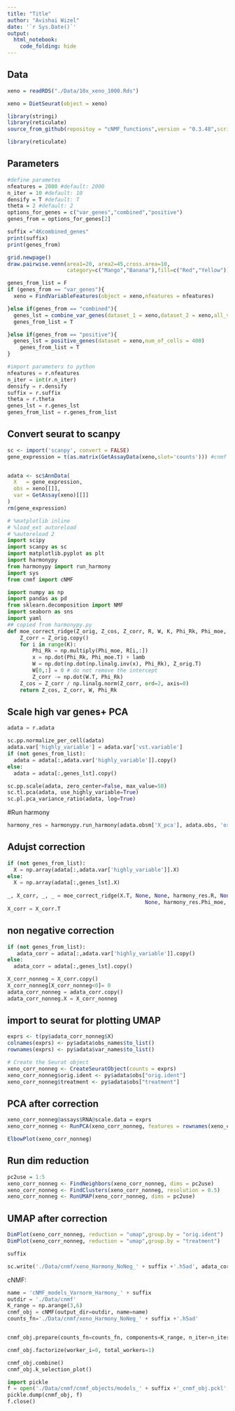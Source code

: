 ```yaml
---
title: "Title"
author: "Avishai Wizel"
date: '`r Sys.Date()`'
output: 
  html_notebook: 
    code_folding: hide
---
```




## Data
```r
xeno = readRDS("./Data/10x_xeno_1000.Rds")
```

```r
xeno = DietSeurat(object = xeno)
```

```r
library(stringi)
library(reticulate)
source_from_github(repositoy = "cNMF_functions",version = "0.3.48",script_name = "cnmf_function_Harmony.R")
```

```r
library(reticulate)
```

## Parameters
```r
#define parametes
nfeatures = 2000 #default: 2000
n_iter = 10 #default: 10
densify = T #default: T
theta = 2 #default: 2
options_for_genes = c("var_genes","combined","positive")
genes_from = options_for_genes[2] 
```

```r
suffix ="4Kcombined_genes"
print(suffix)
print(genes_from)
```
```r
grid.newpage()
draw.pairwise.venn(area1=20, area2=45,cross.area=10,
                   category=c("Mango","Banana"),fill=c("Red","Yellow"))
```

```r
genes_from_list = F
if (genes_from == "var_genes"){
  xeno = FindVariableFeatures(object = xeno,nfeatures = nfeatures)

}else if(genes_from == "combined"){
  genes_lst = combine_var_genes(dataset_1 = xeno,dataset_2 = xeno,all_var_genes_num = 15000,most_var_genes_num = 4000,plot = T)
  genes_from_list = T

}else if(genes_from == "positive"){
  genes_lst = positive_genes(dataset = xeno,num_of_cells = 400)
    genes_from_list = T
}
```

```python
#import parameters to python
nfeatures = r.nfeatures
n_iter = int(r.n_iter)
densify = r.densify
suffix = r.suffix
theta = r.theta
genes_lst = r.genes_lst
genes_from_list = r.genes_from_list
```


## Convert seurat to scanpy
```r
sc <- import('scanpy', convert = FALSE)
gene_expression = t(as.matrix(GetAssayData(xeno,slot='counts'))) #cnmf expect 10x counts


adata <- sc$AnnData(
  X   = gene_expression, 
  obs = xeno[[]],
  var = GetAssay(xeno)[[]]
)
rm(gene_expression)
```

```python
# %matplotlib inline
# %load_ext autoreload
# %autoreload 2
import scipy
import scanpy as sc
import matplotlib.pyplot as plt
import harmonypy
from harmonypy import run_harmony
import sys
from cnmf import cNMF

import numpy as np
import pandas as pd
from sklearn.decomposition import NMF
import seaborn as sns
import yaml
## copied from harmonypy.py
def moe_correct_ridge(Z_orig, Z_cos, Z_corr, R, W, K, Phi_Rk, Phi_moe, lamb):
    Z_corr = Z_orig.copy()
    for i in range(K):
        Phi_Rk = np.multiply(Phi_moe, R[i,:])
        x = np.dot(Phi_Rk, Phi_moe.T) + lamb
        W = np.dot(np.dot(np.linalg.inv(x), Phi_Rk), Z_orig.T)
        W[0,:] = 0 # do not remove the intercept
        Z_corr -= np.dot(W.T, Phi_Rk)
    Z_cos = Z_corr / np.linalg.norm(Z_corr, ord=2, axis=0)
    return Z_cos, Z_corr, W, Phi_Rk

```

## Scale high var genes+ PCA
```python
adata = r.adata

sc.pp.normalize_per_cell(adata) 
adata.var['highly_variable'] = adata.var['vst.variable']
if (not genes_from_list):
  adata = adata[:,adata.var['highly_variable']].copy()
else:
  adata = adata[:,genes_lst].copy()

sc.pp.scale(adata, zero_center=False, max_value=50)
sc.tl.pca(adata, use_highly_variable=True)
sc.pl.pca_variance_ratio(adata, log=True)
```
#Run harmony
```python
harmony_res = harmonypy.run_harmony(adata.obsm['X_pca'], adata.obs, 'orig.ident', max_iter_harmony = 15,theta = theta,random_state = 1)
```
## Adujst correction
```python
if (not genes_from_list):
  X = np.array(adata[:,adata.var['highly_variable']].X)
else:
  X = np.array(adata[:,genes_lst].X)
  
_, X_corr, _, _ = moe_correct_ridge(X.T, None, None, harmony_res.R, None, harmony_res.K,
                                            None, harmony_res.Phi_moe, harmony_res.lamb)
X_corr = X_corr.T
```

## non negative correction
```python
if (not genes_from_list):
   adata_corr = adata[:,adata.var['highly_variable']].copy()
else:
  adata_corr = adata[:,genes_lst].copy()

X_corr_nonneg = X_corr.copy()
X_corr_nonneg[X_corr_nonneg<0]= 0
adata_corr_nonneg = adata_corr.copy()
adata_corr_nonneg.X = X_corr_nonneg
```
## import to seurat for plotting UMAP
```r
exprs <- t(py$adata_corr_nonneg$X)
colnames(exprs) <- py$adata$obs_names$to_list()
rownames(exprs) <- py$adata$var_names$to_list()

# Create the Seurat object
xeno_corr_nonneg <- CreateSeuratObject(counts = exprs)
xeno_corr_nonneg$orig.ident <- py$adata$obs["orig.ident"]
xeno_corr_nonneg$treatment <- py$adata$obs["treatment"]

```

## PCA after correction
```r
xeno_corr_nonneg@assays$RNA@scale.data = exprs
xeno_corr_nonneg <- RunPCA(xeno_corr_nonneg, features = rownames(xeno_corr_nonneg))

ElbowPlot(xeno_corr_nonneg)
```
## Run dim reduction
```r
pc2use = 1:5
xeno_corr_nonneg <- FindNeighbors(xeno_corr_nonneg, dims = pc2use)
xeno_corr_nonneg <- FindClusters(xeno_corr_nonneg, resolution = 0.5)
xeno_corr_nonneg <- RunUMAP(xeno_corr_nonneg, dims = pc2use)

```

## UMAP after correction
```r
DimPlot(xeno_corr_nonneg, reduction = "umap",group.by = "orig.ident")
DimPlot(xeno_corr_nonneg, reduction = "umap",group.by = "treatment")
```

```python
suffix
```

```python
sc.write('./Data/cnmf/xeno_Harmony_NoNeg_' + suffix +'.h5ad', adata_corr_nonneg)
```

cNMF:

```python
name = 'cNMF_models_Varnorm_Harmony_' + suffix
outdir = './Data/cnmf'
K_range = np.arange(3,6)
cnmf_obj = cNMF(output_dir=outdir, name=name)
counts_fn='./Data/cnmf/xeno_Harmony_NoNeg_' + suffix +'.h5ad'


cnmf_obj.prepare(counts_fn=counts_fn, components=K_range, n_iter=n_iter, seed=14,densify=densify)
```

```python
cnmf_obj.factorize(worker_i=0, total_workers=1)
```

```python
cnmf_obj.combine()
cnmf_obj.k_selection_plot()
```

```python
import pickle
f = open('./Data/cnmf/cnmf_objects/models_' + suffix +'_cnmf_obj.pckl', 'wb')
pickle.dump(cnmf_obj, f)
f.close()
```
